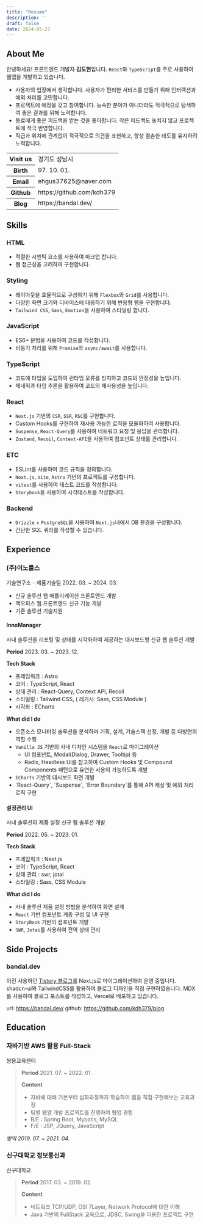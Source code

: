 ```yaml
---
title: "Resume"
description: ''
draft: false
date: 2024-05-27
---
```


## About Me
안녕하세요! 프론트엔드 개발자 **김도현**입니다.
`React`와 `TypeScript`를 주로 사용하여 웹앱을 개발하고 있습니다.
- 사용자의 입장에서 생각합니다. 사용자가 편리한 서비스를 만들기 위해 인터렉션과 예외 처리를 고민합니다.
- 프로젝트에 애정을 갖고 참여합니다. 능숙한 분야가 아니더라도 적극적으로 탐색하여 좋은 결과를 위해 노력합니다.
- 동료에게 좋은 피드백을 받는 것을 좋아합니다. 작은 피드백도 놓치지 않고 프로젝트에 적극 반영합니다.
- 직급과 위치에 관계없이 적극적으로 의견을 표현하고, 항상 겸손한 태도를 유지하려 노력합니다.

<table className="mt-4">
  <colgroup>
    <col style={{width: 6 + "rem"}} />
  </colgroup>
  <tbody>
    <tr>
      <th>Visit us</th>
      <td>경기도 성남시</td>
    </tr>
    <tr>
      <th>Birth</th>
      <td>97. 10. 01.</td>
    </tr>
    <tr>
      <th>Email</th>
      <td>ehgus37625@naver.com</td>
    </tr>
    <tr>
      <th>Github</th>
      <td>
        https://github.com/kdh379
      </td>
    </tr>
    <tr>
      <th>Blog</th>
      <td>https://bandal.dev/</td>
    </tr>
  </tbody>
</table>

## Skills

### HTML
- 적절한 시멘틱 요소를 사용하여 마크업 합니다.
- 웹 접근성을 고려하여 구현합니다.

### Styling
- 레이아웃을 효율적으로 구성하기 위해 `Flexbox`와 `Grid`를 사용합니다.
- 다양한 화면 크기와 디바이스에 대응하기 위해 반응형 웹을 구현합니다.
- `Tailwind CSS`, `Sass`, `Emotion`을 사용하여 스타일링 합니다.

### JavaScript
- ES6+ 문법을 사용하여 코드를 작성합니다.
- 비동기 처리를 위해 `Promise`와 `async/await`를 사용합니다.

### TypeScript
- 코드에 타입을 도입하여 런타임 오류를 방지하고 코드의 안정성을 높입니다.
- 제네릭과 타입 추론을 활용하여 코드의 재사용성을 높입니다.

### React
- `Next.js` 기반의 `CSR`, `SSR`, `RSC`를 구현합니다.
- Custom Hooks를 구현하여 재사용 가능한 로직을 모듈화하여 사용합니다.
- `Suspense`, `React-Query`를 사용하여 네트워크 요청 및 응답을 관리합니다.
- `Zustand`, `Recoil`, `Context-API`을 사용하여 컴포넌트 상태를 관리합니다.

### ETC
- ESLint를 사용하여 코드 규칙을 정의합니다.
- `Next.js`, `Vite`, `Astro` 기반의 프로젝트를 구성합니다.
- `vitest`를 사용하여 테스트 코드를 작성합니다.
- `Storybook`을 사용하여 시각테스트를 작성합니다.

### Backend
- `Drizzle` + `PostgreSQL`을 사용하여 `Next.js`내에서 DB 환경을 구성합니다.
- 간단한 SQL 쿼리를 작성할 수 있습니다.

## Experience

### (주)이노룰스
<Fore>기술연구소 - 제품기술팀</Fore>
<Fore>2022. 03. ~ 2024. 03.</Fore>

- 신규 솔루션 웹 애플리케이션 프론트엔드 개발
- 백오피스 웹 프론트엔드 신규 기능 개발
- 기존 솔루션 기술지원

#### InnoManager
<Fore>사내 솔루션을 리포팅 및 상태를 시각화하여 제공하는 대시보드형 신규 웹 솔루션 개발</Fore>
<Steps>

**Period**
2023. 03. ~ 2023. 12.

**Tech Stack**
- 프레임워크 : Astro
- 코어 : TypeScript, React
- 상태 관리 : React-Query, Context API, Recoil
- 스타일링 : Tailwind CSS, ( 레거시: Sass, CSS Module )
- 시각화 : ECharts

**What did I do**
- 오픈소스 모니터링 솔루션을 분석하며 기획, 설계, 기술스택 선정, 개발 등 다방면의 역할 수행
- `Vanilla JS` 기반의 사내 디자인 시스템을 `React`로 마이그레이션
  - UI 컴포넌트, Modal(Dialog, Drawer, Tooltip) 등
  - Radix, Headless UI를 참고하여 Custom Hooks 및 Compound Components 패턴으로 유연한 사용이 가능하도록 개발
- `ECharts` 기반의 대시보드 화면 개발
- <Link
  href="/React/concurrent"
  className="font-normal hover:text-primary"
  >
    `React-Query`, `Suspense`, `Error Boundary`를 통해 API 캐싱 및 예외 처리 로직 구현
  </Link>

</Steps>

#### 설정관리 UI
<Fore>사내 솔루션의 제품 설정 신규 웹 솔루션 개발</Fore>
<Steps>

**Period**
2022. 05. ~ 2023. 01.

**Tech Stack**
- 프레임워크 : Next.js
- 코어 : TypeScript, React
- 상태 관리 : swr, jotai
- 스타일링 : Sass, CSS Module

**What did I do**
- 사내 솔루션 제품 설정 방법을 분석하여 화면 설계
- `React` 기반 컴포넌트 계층 구성 및 UI 구현
- `StoryBook` 기반의 컴포넌트 개발
- `SWR`, `Jotai`를 사용하여 전역 상태 관리
</Steps>

## Side Projects

### bandal.dev

이전 사용하던 [Tistory 블로그](https://gomban.tistory.com/)를 Next.js로 마이그레이션하여 운영 중입니다.
shadcn-ui와 TailwindCSS를 활용하여 블로그 디자인을 직접 구현하였습니다.
MDX를 사용하여 블로그 포스트를 작성하고, Vercel로 배포하고 있습니다.

url: https://bandal.dev/
github: https://github.com/kdh379/blog

## Education

### 자바기반 AWS 활용 Full-Stack
<Fore>쌍용교육센터</Fore>

> **Period**
> 2021. 07. ~ 2022. 01.
> 
> **Content**
> - 자바에 대해 기본부터 심화과정까지 학습하여 웹을 직접 구현해보는 교육과정
> - 팀별 웹앱 개발 프로젝트를 진행하여 협업 경험
> - B/E : Spring Boot, Mybatis, MySQL
> - F/E : JSP, JQuery, JavaScript

<Fore>*병역 2019. 07. ~ 2021. 04.*</Fore>

### 신구대학교 정보통신과
<Fore>신구대학교</Fore>

> **Period**
> 2017. 03. ~ 2019. 02.
> 
> **Content**
> - 네트워크 TCP/UDP, OSI 7Layer, Network Protocol에 대한 이해
> - Java 기반의 FullStack 교육으로, JDBC, Swing을 이용한 프로젝트 구현
